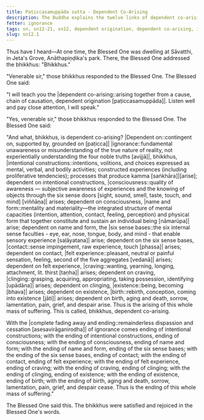 ```yaml
---
title: Paṭiccasamuppāda sutta - Dependent Co-Arising
description: The Buddha explains the twelve links of dependent co-arising, and how there is an arising and ending of the whole mass of suffering.
fetter: ignorance
tags: sn, sn12-21, sn12, dependent origination, dependent co-arising, ignorance, wisdom, suffering, ignorance, intentional constructions, consciousness, name and form, six sense bases, contact, sensation, feeling, craving, clinging, existence, birth, aging and death
slug: sn12.1
---
```


Thus have I heard—At one time, the Blessed One was dwelling at Sāvatthi, in Jeta's Grove, Anāthapiṇḍika's park. There, the Blessed One addressed the bhikkhus: "Bhikkhus."

"Venerable sir," those bhikkhus responded to the Blessed One. The Blessed One said:

"I will teach you the |dependent co-arising::arising together from a cause, chain of causation, dependent origination [paṭiccasamuppāda]|. Listen well and pay close attention, I will speak."

"Yes, venerable sir," those bhikkhus responded to the Blessed One. The Blessed One said:

"And what, bhikkhus, is dependent co-arising? |Dependent on::contingent on, supported by, grounded on [paṭicca]| |ignorance::fundamental unawareness or misunderstanding of the true nature of reality, not experientially understanding the four noble truths [avijjā]|, bhikkhus, |intentional constructions::intentions, volitions, and choices expressed as mental, verbal, and bodily activities; constructed experiences (including proliferative tendencies); processes that produce kamma [saṅkhāra]|[arise]; dependent on intentional constructions, |consciousness::quality of awareness — subjective awareness of experiences and the knowing of objects through the six sense doors [sight, sound, smell, taste, touch, and mind] [viññāṇa]| arises; dependent on consciousness, |name and form::mentality and materiality—the integrated structure of mental capacities (intention, attention, contact, feeling, perception) and physical form that together constitute and sustain an individual being [nāmarūpa]| arise; dependent on name and form, the |six sense bases::the six internal sense faculties - eye, ear, nose, tongue, body, and mind - that enable sensory experience [saḷāyatana]| arise; dependent on the six sense bases, |contact::sense impingement, raw experience, touch [phassa]| arises; dependent on contact, |felt experience::pleasant, neutral or painful sensation, feeling, second of the five aggregates [vedanā]| arises; dependent on felt experience, |craving::wanting, yearning, longing, attachment, lit. thirst [taṇha]| arises; dependent on craving, |clinging::grasping, acquiring, appropriating, taking possession, identifying [upādāna]| arises; dependent on clinging, |existence::being, becoming [bhava]| arises; dependent on existence, |birth::rebirth, conception, coming into existence [jāti]| arises; dependent on birth, aging and death, sorrow, lamentation, pain, grief, and despair arise. Thus is the arising of this whole mass of suffering. This is called, bhikkhus, dependent co-arising.

With the |complete fading away and ending::remainderless dispassion and cessation [asesavirāganirodha]| of ignorance comes ending of intentional constructions; with the ending of intentional constructions, ending of consciousness; with the ending of consciousness, ending of name and form; with the ending of name and form, ending of the six sense bases; with the ending of the six sense bases, ending of contact; with the ending of contact, ending of felt experience; with the ending of felt experience, ending of craving; with the ending of craving, ending of clinging; with the ending of clinging, ending of existence; with the ending of existence, ending of birth; with the ending of birth, aging and death, sorrow, lamentation, pain, grief, and despair cease. Thus is the ending of this whole mass of suffering."

The Blessed One said this. The bhikkhus were satisfied and rejoiced in the Blessed One's words.